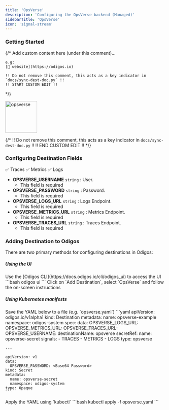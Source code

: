 ```yaml
---
title: 'OpsVerse'
description: 'Configuring the OpsVerse backend (Managed)'
sidebarTitle: 'OpsVerse'
icon: 'signal-stream'
---
```


### Getting Started

{/*
    Add custom content here (under this comment)...

    e.g:
    [🔗 website](https://odigos.io)

    !! Do not remove this comment, this acts as a key indicator in `docs/sync-dest-doc.py` !!
    !! START CUSTOM EDIT !!
*/}

<img src='https://d15jtxgb40qetw.cloudfront.net/opsverse.svg' alt='opsverse' width="100" height="100" className="not-prose" />

{/*
    !! Do not remove this comment, this acts as a key indicator in `docs/sync-dest-doc.py` !!
    !! END CUSTOM EDIT !!
*/}

### Configuring Destination Fields

<Accordion title="Supported Signals:">
  ✅ Traces
  ✅ Metrics
  ✅ Logs
</Accordion>

- **OPSVERSE_USERNAME** `string` : User.
  - This field is required
- **OPSVERSE_PASSWORD** `string` : Password.
  - This field is required
- **OPSVERSE_LOGS_URL** `string` : Logs Endpoint.
  - This field is required
- **OPSVERSE_METRICS_URL** `string` : Metrics Endpoint.
  - This field is required
- **OPSVERSE_TRACES_URL** `string` : Traces Endpoint.
  - This field is required

### Adding Destination to Odigos

There are two primary methods for configuring destinations in Odigos:

##### **Using the UI**

<Steps>
  <Step>
    Use the [Odigos CLI](https://docs.odigos.io/cli/odigos_ui) to access the UI
    ```bash
    odigos ui
    ```
  </Step>
  <Step>
    Click on `Add Destination`, select `OpsVerse` and follow the on-screen instructions
  </Step>
</Steps>

##### **Using Kubernetes manifests**

<Steps>
  <Step>
    Save the YAML below to a file (e.g. `opsverse.yaml`)
    ```yaml
    apiVersion: odigos.io/v1alpha1
    kind: Destination
    metadata:
      name: opsverse-example
      namespace: odigos-system
    spec:
      data:
        OPSVERSE_LOGS_URL: <Logs Endpoint>
        OPSVERSE_METRICS_URL: <Metrics Endpoint>
        OPSVERSE_TRACES_URL: <Traces Endpoint>
        OPSVERSE_USERNAME: <User>
      destinationName: opsverse
      secretRef:
        name: opsverse-secret
      signals:
      - TRACES
      - METRICS
      - LOGS
      type: opsverse

    ---

    apiVersion: v1
    data:
      OPSVERSE_PASSWORD: <Base64 Password>
    kind: Secret
    metadata:
      name: opsverse-secret
      namespace: odigos-system
    type: Opaque
    ```
  </Step>
  <Step>
    Apply the YAML using `kubectl`
    ```bash
    kubectl apply -f opsverse.yaml
    ```
  </Step>
</Steps>